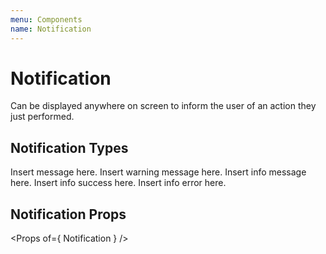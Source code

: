 ```yaml
---
menu: Components
name: Notification
---
```




# Notification
Can be displayed anywhere on screen to inform the user of an action they just performed.

## Notification Types

<Playground>
  <ThemeContainer>
    <React.Fragment>
    <Notification itemKey="1" notificationType="default" title="Title Text">
      Insert message here.
    </Notification>
    <Spacer />
    <Notification itemKey="2" notificationType="warning" title="Warning">
      Insert warning message here.
    </Notification>
    <Spacer />
    <Notification itemKey="3" notificationType="info" title="Info">
      Insert info message here.
    </Notification>
    <Spacer />
    <Notification itemKey="4" notificationType="success" title="Success!">
      Insert info success here.
    </Notification>
    <Spacer />
    <Notification itemKey="5" notificationType="error" title="Error">
      Insert info error here.
    </Notification>
  </React.Fragment>
  </ThemeContainer>
</Playground>

## Notification Props
<Props of={ Notification } />